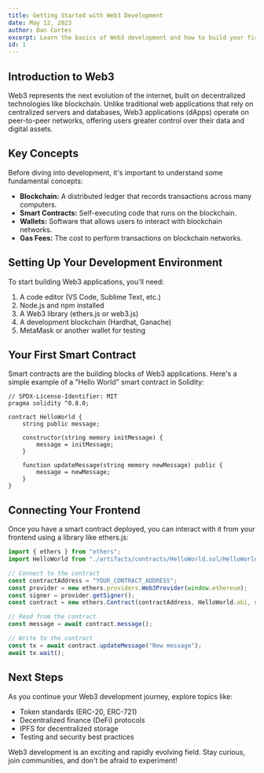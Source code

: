 ```yaml
---
title: Getting Started with Web3 Development
date: May 12, 2023
author: Dan Cortes
excerpt: Learn the basics of Web3 development and how to build your first dApp.
id: 1
---
```


## Introduction to Web3

Web3 represents the next evolution of the internet, built on decentralized technologies like blockchain. Unlike traditional web applications that rely on centralized servers and databases, Web3 applications (dApps) operate on peer-to-peer networks, offering users greater control over their data and digital assets.

## Key Concepts

Before diving into development, it's important to understand some fundamental concepts:

- **Blockchain:** A distributed ledger that records transactions across many computers.
- **Smart Contracts:** Self-executing code that runs on the blockchain.
- **Wallets:** Software that allows users to interact with blockchain networks.
- **Gas Fees:** The cost to perform transactions on blockchain networks.

## Setting Up Your Development Environment

To start building Web3 applications, you'll need:

1. A code editor (VS Code, Sublime Text, etc.)
2. Node.js and npm installed
3. A Web3 library (ethers.js or web3.js)
4. A development blockchain (Hardhat, Ganache)
5. MetaMask or another wallet for testing

## Your First Smart Contract

Smart contracts are the building blocks of Web3 applications. Here's a simple example of a "Hello World" smart contract in Solidity:

```solidity
// SPDX-License-Identifier: MIT
pragma solidity ^0.8.0;

contract HelloWorld {
    string public message;

    constructor(string memory initMessage) {
        message = initMessage;
    }

    function updateMessage(string memory newMessage) public {
        message = newMessage;
    }
}
```

## Connecting Your Frontend

Once you have a smart contract deployed, you can interact with it from your frontend using a library like ethers.js:

```javascript
import { ethers } from "ethers";
import HelloWorld from "./artifacts/contracts/HelloWorld.sol/HelloWorld.json";

// Connect to the contract
const contractAddress = "YOUR_CONTRACT_ADDRESS";
const provider = new ethers.providers.Web3Provider(window.ethereum);
const signer = provider.getSigner();
const contract = new ethers.Contract(contractAddress, HelloWorld.abi, signer);

// Read from the contract
const message = await contract.message();

// Write to the contract
const tx = await contract.updateMessage("New message");
await tx.wait();
```

## Next Steps

As you continue your Web3 development journey, explore topics like:

- Token standards (ERC-20, ERC-721)
- Decentralized finance (DeFi) protocols
- IPFS for decentralized storage
- Testing and security best practices

Web3 development is an exciting and rapidly evolving field. Stay curious, join communities, and don't be afraid to experiment!

